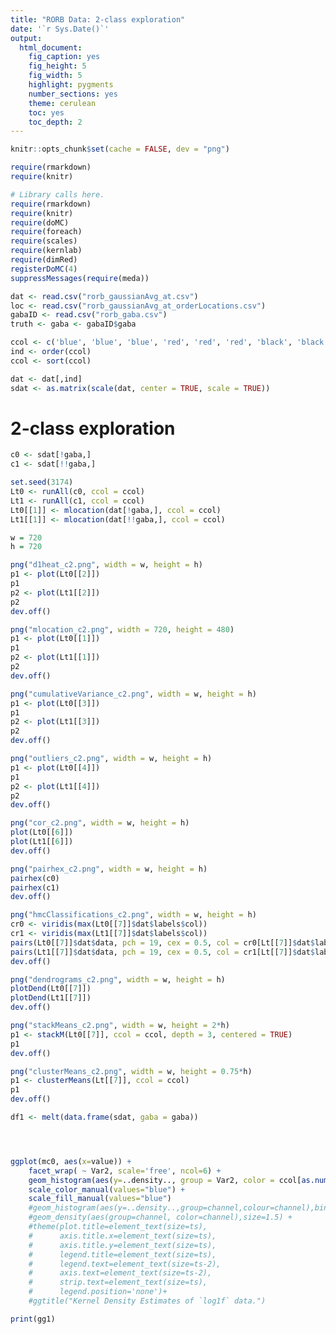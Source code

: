 ```yaml
---
title: "RORB Data: 2-class exploration"
date: '`r Sys.Date()`'
output:
  html_document:
    fig_caption: yes
    fig_height: 5
    fig_width: 5
    highlight: pygments
    number_sections: yes
    theme: cerulean
    toc: yes
    toc_depth: 2
---
```

```r
knitr::opts_chunk$set(cache = FALSE, dev = "png")
```

```r
require(rmarkdown)
require(knitr)
```

```r
# Library calls here.
require(rmarkdown)
require(knitr)
require(doMC)
require(foreach)
require(scales)
require(kernlab)
require(dimRed)
registerDoMC(4)
suppressMessages(require(meda))
```

```r
dat <- read.csv("rorb_gaussianAvg_at.csv")
loc <- read.csv("rorb_gaussianAvg_at_orderLocations.csv")
gabaID <- read.csv("rorb_gaba.csv")
truth <- gaba <- gabaID$gaba

ccol <- c('blue', 'blue', 'blue', 'red', 'red', 'red', 'black', 'black', 'green', 'green', 'black', 'green')
ind <- order(ccol)
ccol <- sort(ccol)

dat <- dat[,ind]
sdat <- as.matrix(scale(dat, center = TRUE, scale = TRUE))
```


# 2-class exploration


```r
c0 <- sdat[!gaba,]
c1 <- sdat[!!gaba,]
```



```r
set.seed(3174)
Lt0 <- runAll(c0, ccol = ccol)
Lt1 <- runAll(c1, ccol = ccol)
Lt0[[1]] <- mlocation(dat[!gaba,], ccol = ccol)
Lt1[[1]] <- mlocation(dat[!!gaba,], ccol = ccol)

w = 720
h = 720 

png("d1heat_c2.png", width = w, height = h)
p1 <- plot(Lt0[[2]]) 
p1
p2 <- plot(Lt1[[2]]) 
p2
dev.off()

png("mlocation_c2.png", width = 720, height = 480)
p1 <- plot(Lt0[[1]]) 
p1
p2 <- plot(Lt1[[1]])
p2
dev.off()

png("cumulativeVariance_c2.png", width = w, height = h)
p1 <- plot(Lt0[[3]]) 
p1
p2 <- plot(Lt1[[3]])
p2
dev.off()

png("outliers_c2.png", width = w, height = h)
p1 <- plot(Lt0[[4]]) 
p1
p2 <- plot(Lt1[[4]])
p2
dev.off()

png("cor_c2.png", width = w, height = h)
plot(Lt0[[6]]) 
plot(Lt1[[6]])
dev.off()

png("pairhex_c2.png", width = w, height = h)
pairhex(c0)
pairhex(c1)
dev.off()

png("hmcClassifications_c2.png", width = w, height = h)
cr0 <- viridis(max(Lt0[[7]]$dat$labels$col))
cr1 <- viridis(max(Lt1[[7]]$dat$labels$col))
pairs(Lt0[[7]]$dat$data, pch = 19, cex = 0.5, col = cr0[Lt[[7]]$dat$labels$col])
pairs(Lt1[[7]]$dat$data, pch = 19, cex = 0.5, col = cr1[Lt[[7]]$dat$labels$col])
dev.off()

png("dendrograms_c2.png", width = w, height = h)
plotDend(Lt0[[7]])
plotDend(Lt1[[7]])
dev.off()

png("stackMeans_c2.png", width = w, height = 2*h)
p1 <- stackM(Lt0[[7]], ccol = ccol, depth = 3, centered = TRUE)
p1
dev.off()

png("clusterMeans_c2.png", width = w, height = 0.75*h)
p1 <- clusterMeans(Lt[[7]], ccol = ccol)
p1
dev.off()
```



```r
df1 <- melt(data.frame(sdat, gaba = gaba))




ggplot(mc0, aes(x=value)) + 
    facet_wrap( ~ Var2, scale='free', ncol=6) +
    geom_histogram(aes(y=..density.., group = Var2, color = ccol[as.numeric(mc0$Var2)]), bins = 50) +
    scale_color_manual(values="blue") +
    scale_fill_manual(values="blue") 
    #geom_histogram(aes(y=..density..,group=channel,colour=channel),bins=100) +
    #geom_density(aes(group=channel, color=channel),size=1.5) +
    #theme(plot.title=element_text(size=ts),
    #      axis.title.x=element_text(size=ts),
    #      axis.title.y=element_text(size=ts),
    #      legend.title=element_text(size=ts),
    #      legend.text=element_text(size=ts-2),
    #      axis.text=element_text(size=ts-2),
    #      strip.text=element_text(size=ts), 
    #      legend.position='none')+
    #ggtitle("Kernel Density Estimates of `log1f` data.")

print(gg1)

```



